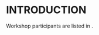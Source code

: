 # INTRODUCTION

Workshop participants are listed in \autoref{tabParticipants}.

\begin{table}
\centering
\caption[Participants]{Participants in the {TESA} workshop on tools for transparent, traceable, and transferable assessments.}
```r
# Import participants and format for latex
participants <- read_csv( file="../tables/Participants.csv", col_names=TRUE,
  col_types=cols() ) %>%
  # arrange( Region, Name ) %>%
  xtable( align=c("l", "l", "l") ) %>%
  print( booktabs=TRUE, floating=FALSE, include.rownames=FALSE,
    sanitize.colnames.function=Bold2, sanitize.text.function=identity )
```
\label{tabParticipants}
\end{table}
